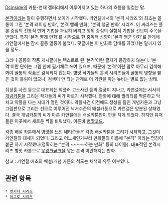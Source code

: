 [[Dcinside]]의 카툰-연재 갤러리에서 이루어지고 있는 하나의 흐름을 일컫는 말.

[[본격]]이라는 말이 유행하면서 쓰이기 시작했다. 카연갤에서의 '본격 시리즈'의 최초는 꼴통이 그린 '본격 레이싱 만화', '본격 빨래 만화', '본격 행군 만화' 시리즈. 이 씨리즈는 플롯 중심의 전통적 만화 기법을 과감히 버리고 행위 중심의 실험적 기법을 선보여 주목을 받았다. 특히 '본격 빨래 만화'를 시작으로 한 중독적 성향이 '본격 행군 만화'로 만개해 카연갤에서는 잠시 꼴통 열풍이 불었다. 댓글에는 이 만화로 담배를 끊었다는 말까지 있을 정도.

그러나 꼴통의 작품 게시글에는 텍스트로 된 '본격'이란 글자가 등장하지 않는다. '본격'이란 단어는 그림 안에 필기체로 쓰여 있으며, 때문에 '본격'이란 말로 아무리 검색해 봐야 꼴통의 작품은 검색되지 않는다. 병맛 작가들의 본격 시리즈들이 꼴통의 영향을 받은 것이 틀림이 없으나, 검색이 안 되는 관계로 이 기원을 아는 뉴비는 별로 없는 상태.

쥐상훈 사건 등으로 대표되는 악플러 고소사건 등의 열풍이 지나고, 카연갤에는 서서히 [[개념]]카툰을 그리는 작가들의 씨가 마르기 시작했다. 만화에 대해 퀄리티를 막론하고 닥치고 악플을 다는 시대가 열린 것이다. 악플사건 이전에도 정성을 들인 개념카툰과 그냥 그림판으로 그리는 선으로 이루어진 낙서수준의 배설카툰으로 카연갤은 양분된 상태였다. 결국 개념카툰의 씨가 마른 카연갤에는 배설카툰만이 판을 치게 되었다. 하지만 유저들은 이곳에서 새로운 싹을 틔워냈다. 이른바 [[병맛]]코드.

각종 배설 카툰에서 [[병맛]]을 느낀 네티즌들은 각종 배설카툰을 그리기 시작하고, 그것이 카연갤의 대세가 되었다. 그리고 어느새인가부터 만화들의 이름에 "본격" 이라는 명칭이 붙곤 하기 시작했다(정확히는 "본격 ~~~~~하는 만화" 등의 타이틀). 대표적인 본격시리즈 병맛 카툰으로 [[우왕ㅋ굳ㅋ]]을 낳은 본격 미안해지는 만화.

참고 : 카연갤 애초의 배설/개념 카툰의 척도는 채색의 유무 여부였다.

== 관련 항목 ==
 * [[멋지다 시리즈]]
 * [[어그로 시리즈]]
